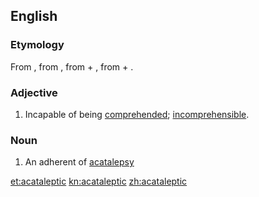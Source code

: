 ==English==

===Etymology===
From {{etyl|la|en}} {{m|la|acatalēpticus}}, from {{etyl|grc|en}} {{term|lang=grc|ἀκατάληπτος||incomprehensible}}, from {{term|lang=grc|ἀ-||not}} + {{term|lang=grc|καταλαμβάνω||I seize}}, from {{term|lang=grc|κατά||against}} + {{term|lang=grc|λαμβάνω||I take}}.

===Adjective===
{{en-adj}}

# Incapable of being [[comprehend]]ed; [[incomprehensible]].

===Noun===
{{en-noun}}

# An adherent of [[acatalepsy]]

[[et:acataleptic]]
[[kn:acataleptic]]
[[zh:acataleptic]]